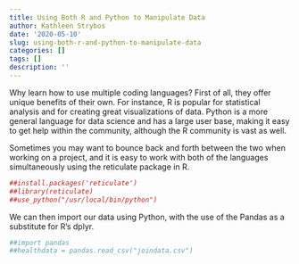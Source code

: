 ```yaml
---
title: Using Both R and Python to Manipulate Data
author: Kathleen Strybos
date: '2020-05-10'
slug: using-both-r-and-python-to-manipulate-data
categories: []
tags: []
description: ''
---
```


Why learn how to use multiple coding languages? First of all, they offer unique benefits of their own. For instance, R is popular for statistical analysis and for creating great visualizations of data. Python is a more general language for data science and has a large user base, making it easy to get help within the community, although the R community is vast as well.

Sometimes you may want to bounce back and forth between the two when working on a project, and it is easy to work with both of the languages simultaneously using the reticulate package in R. 

```r
##install.packages('reticulate')
##library(reticulate)
##use_python("/usr/local/bin/python")
```

We can then import our data using Python, with the use of the Pandas as a substitute for R's dplyr.

```python
##import pandas
##healthdata = pandas.read_csv("joindata.csv")

```